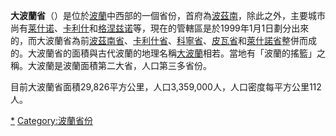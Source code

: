 {{波兰地理小作品}}
{{Infobox Voivodeship
|name = 大波蘭省<br />Województwo wielkopolskie
|flag = POL województwo wielkopolskie flag.svg
|coat-of-arms = POL województwo wielkopolskie COA.svg
|location = Wielkopolskie in Poland.svg
|counties = Woj wielkopolskie adm.png
|capital = [[波兹南|波兹南]]
|area = 29,826
|pop = 3,372,417
|pop-year = 2005
|density = 113.1
|urban = 4
|land = 31
|gmina = 226}}

'''大波蘭省'''（{{lang-pl|województwo wielkopolskie}}）是位於[[波蘭|波蘭]]中西部的一個省份，首府為[[波茲南|波茲南]]，除此之外，主要城市尚有[[莱什诺|莱什诺]]、[[卡利什|卡利什]]和[[格涅兹诺|格涅兹诺]]等，現在的管轄區是於1999年1月1日劃分出來的，而大波蘭省為前[[波茲南省|波茲南省]]、[[卡利什省|卡利什省]]、[[科寧省|科寧省]]、[[皮瓦省|皮瓦省]]和[[萊什諾省|萊什諾省]]整併而成的。大波蘭省的面積與古代波蘭的地理名稱[[大波蘭|大波蘭]]相若。當地有「波蘭的搖籃」之稱。大波蘭是波蘭面積第二大省，人口第三多省份。

目前大波蘭省面積29,826平方公里，人口3,359,000人，人口密度每平方公里112人。


{{波蘭行政區劃}}

{{Authority control}}
[[Category:大波兰省|*]]
[[Category:波蘭省份|Category:波蘭省份]]